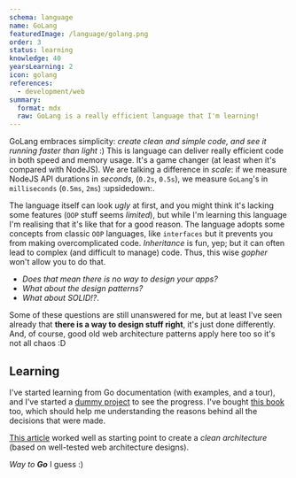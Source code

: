```yaml
---
schema: language
name: GoLang
featuredImage: /language/golang.png
order: 3
status: learning
knowledge: 40
yearsLearning: 2
icon: golang
references:
  - development/web
summary:
  format: mdx
  raw: GoLang is a really efficient language that I'm learning!
---
```


GoLang embraces simplicity: _create clean and simple code, and see it running faster than light_ :)
This is language can deliver really efficient code in both speed and memory usage. It's a game changer (at least when it's compared with NodeJS). We are talking a difference in _scale_: if we measure NodeJS API durations in _seconds_, (`0.2s`, `0.5s`), we measure `GoLang`'s in `milliseconds` (`0.5ms`, `2ms`) :upsidedown:.

The language itself can look _ugly_ at first, and you might think it's lacking some features (`OOP` stuff seems _limited_), but while I'm learning this language I'm realising that it's like that for a good reason. The language adopts some concepts from classic `OOP` languages, like `interfaces` but it prevents you from making overcomplicated code. _Inheritance_ is fun, yep; but it can often lead to complex (and difficult to manage) code. Thus, this wise _gopher_ won't allow you to do that.

- _Does that mean there is no way to design your apps?_
- _What about the design patterns?_
- _What about SOLID!?_.

Some of these questions are still unanswered for me, but at least I've seen already that **there is a way to design stuff right**, it's just done differently. And, of course, good old web architecture patterns apply here too so it's not all chaos :D

## Learning

I've started learning from Go documentation (with examples, and a tour), and I've started a [dummy project](https://github.com/codeserk/training-go) to see the progress. I've bought [this book](https://www.gopl.io/) too, which should help me understanding the reasons behind all the decisions that were made.

[This article](https://eminetto.medium.com/clean-architecture-using-golang-b63587aa5e3f) worked well as starting point to create a _clean architecture_ (based on well-tested web architecture designs).

_Way to **Go**_ I guess :)
